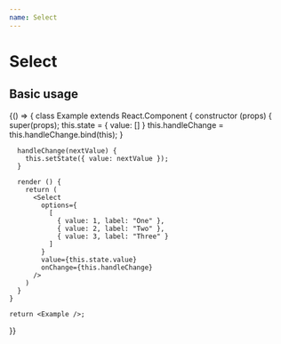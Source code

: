 ```yaml
---
name: Select
---
```



# Select

<PropsTable of={Select} />

## Basic usage

<Playground>
  {() => {
    class Example extends React.Component {
      constructor (props) {
        super(props);
        this.state = {
          value: []
        }
        this.handleChange = this.handleChange.bind(this);
      }

      handleChange(nextValue) {
        this.setState({ value: nextValue });
      }
      
      render () {
        return (
          <Select
            options={
              [
                { value: 1, label: "One" },
                { value: 2, label: "Two" },
                { value: 3, label: "Three" }
              ]
            }
            value={this.state.value}
            onChange={this.handleChange}
          />
        )
      }
    }
    
    return <Example />;
  }}
</Playground>
